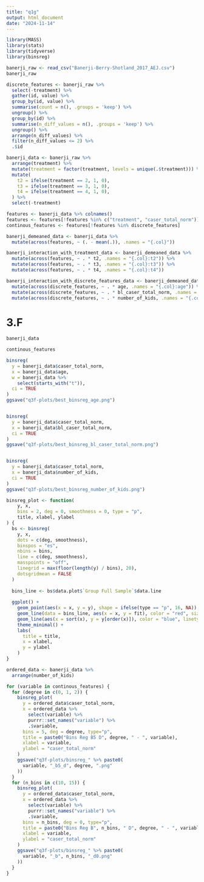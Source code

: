 ```yaml
---
title: "q1g"
output: html_document
date: "2024-11-14"
---
```


```r
library(MASS)
library(stats)
library(tidyverse)
library(binsreg)
```

```r
banerji_raw <- read_csv("Banerji-Berry-Shotland_2017_AEJ.csv")
banerji_raw
```

```r
discrete_features <- banerji_raw %>% 
  select(-treatment) %>% 
  gather(id, value) %>% 
  group_by(id, value) %>% 
  summarise(count = n(), .groups = 'keep') %>% 
  ungroup() %>% 
  group_by(id) %>% 
  summarise(n_diff_values = n(), .groups = 'keep') %>% 
  ungroup() %>% 
  arrange(n_diff_values) %>% 
  filter(n_diff_values <= 2) %>% 
  .$id
```


```r
banerji_data <- banerji_raw %>% 
  arrange(treatment) %>% 
  mutate(treatment = factor(treatment, levels = unique(.$treatment))) %>% 
  mutate(
    t2 = ifelse(treatment == 2, 1, 0),
    t3 = ifelse(treatment == 3, 1, 0),
    t4 = ifelse(treatment == 4, 1, 0),
  ) %>% 
  select(-treatment)

features <- banerji_data %>% colnames()
features <- features[!features %in% c("treatment", "caser_total_norm")]
continous_features <- features[!features %in% discrete_features]

banerji_demeaned_data <- banerji_data %>% 
  mutate(across(features, ~ (. - mean(.)), .names = "{.col}"))

banerji_interaction_with_treatment_data <- banerji_demeaned_data %>% 
  mutate(across(features, ~ . * t2, .names = "{.col}:t2")) %>% 
  mutate(across(features, ~ . * t3, .names = "{.col}:t3")) %>% 
  mutate(across(features, ~ . * t4, .names = "{.col}:t4"))

banerji_interaction_with_discrete_features_data <- banerji_demeaned_data %>% 
  mutate(across(discrete_features, ~ . * age, .names = "{.col}:age")) %>% 
  mutate(across(discrete_features, ~ . * bl_caser_total_norm, .names = "{.col}:bl_caser_total_norm")) %>% 
  mutate(across(discrete_features, ~ . * number_of_kids, .names = "{.col}:number_of_kids"))
```

# 3.F
```r
banerji_data

continous_features

binsreg(
  y = banerji_data$caser_total_norm,
  x = banerji_data$age,
  w = banerji_data %>% 
    select(starts_with("t")),
  ci = TRUE
)
ggsave("q3f-plots/best_binsreg_age.png")


binsreg(
  y = banerji_data$caser_total_norm,
  x = banerji_data$bl_caser_total_norm,
  ci = TRUE
)
ggsave("q3f-plots/best_binsreg_bl_caser_total_norm.png")


binsreg(
  y = banerji_data$caser_total_norm,
  x = banerji_data$number_of_kids,
  ci = TRUE
)
ggsave("q3f-plots/best_binsreg_number_of_kids.png")
```

```r
binsreg_plot <- function(
    y, x,
    bins = 2, deg = 0, smoothness = 0, type = "p",
    title, xlabel, ylabel
) {
  bs <- binsreg(
    y, x,
    dots = c(deg, smoothness),
    binspos = "es",
    nbins = bins,
    line = c(deg, smoothness),
    masspoints = "off",
    linegrid = max(floor(length(y) / bins), 20),
    dotsgridmean = FALSE
  )
  
  bins_line <- bs$data.plot$`Group Full Sample`$data.line
  
  ggplot() +
    geom_point(aes(x = x, y = y), shape = ifelse(type == "p", 16, NA)) +
    geom_line(data = bins_line, aes(x = x, y = fit), color = "red", size = 1.2) +
    geom_line(aes(x = sort(x), y = y[order(x)]), color = "blue", linetype = "dashed") +
    theme_minimal() +
    labs(
      title = title,
      x = xlabel,
      y = ylabel
    )
}

ordered_data <- banerji_data %>% 
  arrange(number_of_kids)

for (variable in continous_features) {
  for (degree in c(0, 1, 2)) {
    binsreg_plot(
      y = ordered_data$caser_total_norm,
      x = ordered_data %>%
        select(variable) %>%
        purrr::set_names("variable") %>%
        .$variable,
      bins = 5, deg = degree, type="p",
      title = paste0("Bins Reg B5 D", degree, " - ", variable),
      xlabel = variable,
      ylabel = "caser_total_norm"
    )
    ggsave("q3f-plots/binsreg_" %>% paste0(
      variable, "_b5_d", degree, ".png"
    ))
  }
  for (n_bins in c(10, 15)) {
    binsreg_plot(
      y = ordered_data$caser_total_norm,
      x = ordered_data %>%
        select(variable) %>%
        purrr::set_names("variable") %>%
        .$variable,
      bins = n_bins, deg = 0, type="p",
      title = paste0("Bins Reg B", n_bins, " D", degree, " - ", variable),
      xlabel = variable,
      ylabel = "caser_total_norm"
    )
    ggsave("q3f-plots/binsreg_" %>% paste0(
      variable, "_b", n_bins, "_d0.png"
    ))
  }
}
```

